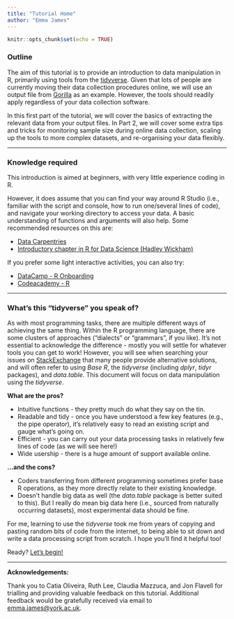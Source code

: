 ```yaml
---
title: "Tutorial Home"
author: "Emma James"
---
```


```r
knitr::opts_chunk$set(echo = TRUE)
```

### Outline

The aim of this tutorial is to provide an introduction to data manipulation in R, primarily using tools from the [tidyverse](https://www.tidyverse.org/). Given that lots of people are currently moving their data collection procedures online, we will use an output file from [Gorilla](https://gorilla.sc/) as an example. However, the tools should readily apply regardless of your data collection software.

In this first part of the tutorial, we will cover the basics of extracting the relevant data from your output files. In Part 2, we will cover some extra tips and tricks for monitoring sample size during online data collection, scaling up the tools to more complex datasets, and re-organising your data flexibly.

***********************

### Knowledge required

This introduction is aimed at beginners, with very little experience coding in R. 

However, it does assume that you can find your way around R Studio (i.e., familiar with the script and console, how to run one/several lines of code), and navigate your working directory to access your data. A basic understanding of functions and arguments will also help. Some recommended resources on this are:  

* [Data Carpentries](https://datacarpentry.org/r-socialsci/00-intro/index.html)
* [Introductory chapter in R for Data Science (Hadley Wickham)](https://r4ds.had.co.nz/workflow-basics.html)

If you prefer some light interactive activities, you can also try:  

* [DataCamp - R Onboarding](https://www.datacamp.com/onboarding/create_account?track_id=11)
* [Codeacademy - R](https://www.codecademy.com/learn/learn-r)

***********************

### What's this "tidyverse" you speak of? 

As with most programming tasks, there are multiple different ways of achieving the same thing. Within the R programming language, there are some clusters of approaches ("dialects" or "grammars", if you like). It's not essential to acknowledge the difference - mostly you will settle for whatever tools you can get to work! However, you will see when searching your issues on [StackExchange](https://stackexchange.com/) that many people provide alternative solutions, and will often refer to using *Base R*, the *tidyverse* (including *dplyr*, *tidyr* packages), and *data.table*. This document will focus on data manipulation using the *tidyverse*.

**What are the pros?**  

* Intuitive functions - they pretty much do what they say on the tin.  
* Readable and tidy - once you have understood a few key features (e.g., the pipe operator), it's relatively easy to read an existing script and gauge what's going on.   
* Efficient - you can carry out your data processing tasks in relatively few lines of code (as we will see here!)
* Wide usership - there is a huge amount of support available online.

**...and the cons?** 

* Coders transferring from different programming sometimes prefer base R operations, as they more directly relate to their existing knowledge.  
* Doesn't handle big data as well (the *data.table* package is better suited to this). But I really do mean big data here (i.e., sourced from naturally occurring datasets), most experimental data should be fine. 

For me, learning to use the *tidyverse* took me from years of copying and pasting random bits of code from the internet, to being able to sit down and write a data processing script from scratch. I hope you'll find it helpful too!

Ready? [Let's begin!](https://emljames.github.io/GorillaR/GorillaR_Part1.html)

***********************

**Acknowledgements:**

Thank you to Catia Oliveira, Ruth Lee, Claudia Mazzuca, and Jon Flavell for trialling and providing valuable feedback on this tutorial. Additional feedback would be gratefully received via email to [emma.james@york.ac.uk](emma.james@york.ac.uk).

